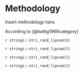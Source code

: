 # Methodology

Insert methodology here.

According to [@battig1969category]

`r stringi::stri_rand_lipsum(1)`

`r stringi::stri_rand_lipsum(1)`

`r stringi::stri_rand_lipsum(1)`

`r stringi::stri_rand_lipsum(1)`
